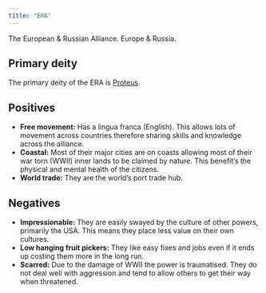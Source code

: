 ```yaml
---
title: "ERA"
---
```


The European & Russian Alliance. Europe & Russia.

## Primary deity

The primary deity of the ERA is [Proteus](/Proteus/proteus.qmd).

## Positives

- __Free movement:__ Has a lingua franca (English). This allows lots of movement across countries therefore sharing skills and knowledge across the alliance.
- __Coastal:__ Most of their major cities are on coasts allowing most of their war torn (WWII) inner lands to be claimed by nature. This benefit's the physical and mental health of the citizens.
- __World trade:__ They are the world's port trade hub. 


## Negatives

- __Impressionable:__ They are easily swayed by the culture of other powers, primarily the USA. This means they place less value on their own cultures.
- __Low hanging fruit pickers:__ They like easy fixes and jobs even if it ends up costing them more in the long run.
- __Scarred:__ Due to the damage of WWII the power is traumatised. They do not deal well with aggression and tend to allow others to get their way when threatened. 
